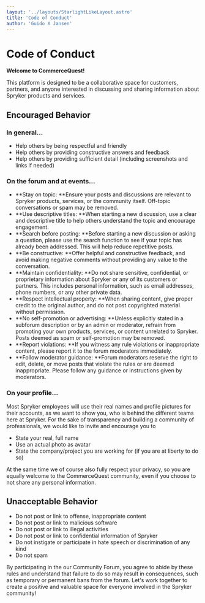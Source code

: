 ```yaml
---
layout: '../layouts/StarlightLikeLayout.astro'
title: 'Code of Conduct'
author: 'Guido X Jansen'    
---
```

# Code of Conduct

**Welcome to CommerceQuest!**

This platform is designed to be a collaborative space for customers, partners, and anyone interested in discussing and sharing information about Spryker products and services.

## Encouraged Behavior

### In general...
* Help others by being respectful and friendly
* Help others by providing constructive answers and feedback
* Help others by providing sufficient detail (including screenshots and links if needed)

### On the forum and at events...

* **Stay on topic: **Ensure your posts and discussions are relevant to Spryker products, services, or the community itself. Off-topic conversations or spam may be removed.
* **Use descriptive titles: **When starting a new discussion, use a clear and descriptive title to help others understand the topic and encourage engagement.
* **Search before posting: **Before starting a new discussion or asking a question, please use the search function to see if your topic has already been addressed. This will help reduce repetitive posts.
* **Be constructive: **Offer helpful and constructive feedback, and avoid making negative comments without providing any value to the conversation.
* **Maintain confidentiality: **Do not share sensitive, confidential, or proprietary information about Spryker or any of its customers or partners. This includes personal information, such as email addresses, phone numbers, or any other private data.
* **Respect intellectual property: **When sharing content, give proper credit to the original author, and do not post copyrighted material without permission.
* **No self-promotion or advertising: **Unless explicitly stated in a subforum description or by an admin or moderator, refrain from promoting your own products, services, or content unrelated to Spryker. Posts deemed as spam or self-promotion may be removed.
* **Report violations: **If you witness any rule violations or inappropriate content, please report it to the forum moderators immediately.
* **Follow moderator guidance: **Forum moderators reserve the right to edit, delete, or move posts that violate the rules or are deemed inappropriate. Please follow any guidance or instructions given by moderators.

### On your profile...

Most Spryker employees will use their real names and profile pictures for their accounts, as we want to show you, who is behind the different teams here at Spryker. For the sake of transparency and building a community of professionals, we would like to invite and encourage you to

* State your real, full name
* Use an actual photo as avatar
* State the company/project you are working for (if you are at liberty to do so)

At the same time we of course also fully respect your privacy, so you are equally welcome to the CommerceQuest community, even if you choose to not share any personal information.

## Unacceptable Behavior

* Do not post or link to offense, inappropriate content
* Do not post or link to malicious software
* Do not post or link to illegal activities
* Do not post or link to confidential information of Spryker
* Do not instigate or participate in hate speech or discrimination of any kind
* Do not spam

By participating in the our Community Forum, you agree to abide by these rules and understand that failure to do so may result in consequences, such as temporary or permanent bans from the forum. Let's work together to create a positive and valuable space for everyone involved in the Spryker community!
